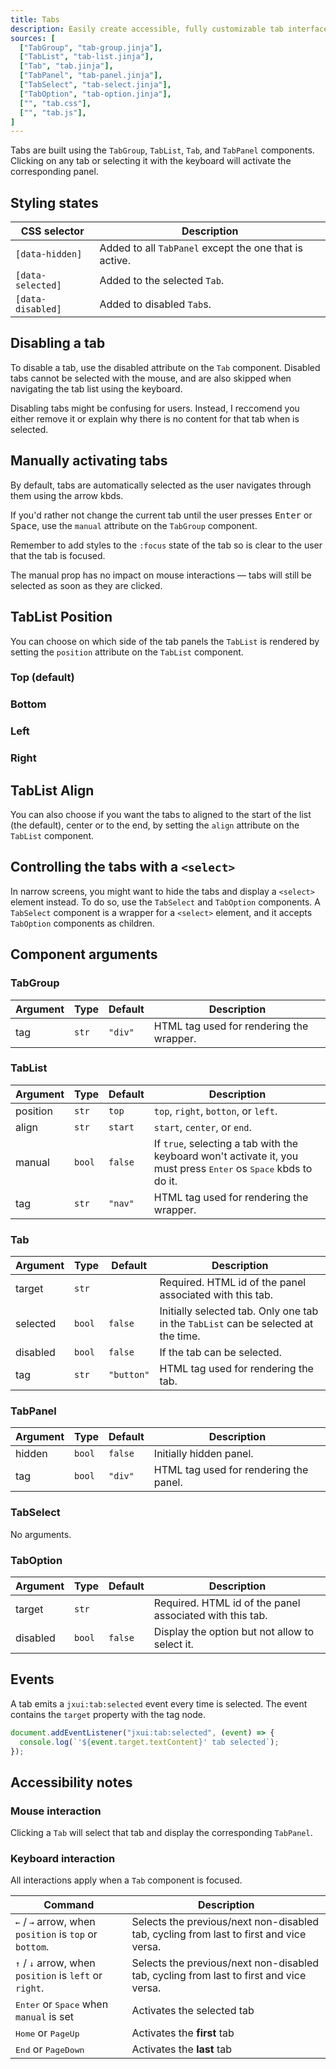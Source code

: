 ```yaml
---
title: Tabs
description: Easily create accessible, fully customizable tab interfaces, with robust focus management and keyboard navigation support.
sources: [
  ["TabGroup", "tab-group.jinja"],
  ["TabList", "tab-list.jinja"],
  ["Tab", "tab.jinja"],
  ["TabPanel", "tab-panel.jinja"],
  ["TabSelect", "tab-select.jinja"],
  ["TabOption", "tab-option.jinja"],
  ["", "tab.css"],
  ["", "tab.js"],
]
---
```


<Example name="ui.Tabs" />

Tabs are built using the `TabGroup`, `TabList`, `Tab`, and `TabPanel` components. Clicking on any tab or selecting it with the keyboard will activate the corresponding panel.


## Styling states

| CSS selector     | Description
| ---------------  | --------------
| `[data-hidden]`     | Added to all `TabPanel` except the one that is active.
| `[data-selected]`   | Added to the selected `Tab`.
| `[data-disabled]`   | Added to disabled `Tab`s.


## Disabling a tab

To disable a tab, use the disabled attribute on the `Tab` component. Disabled tabs cannot be selected with the mouse, and are also skipped when navigating the tab list using the keyboard.

<Callout type="warning">
Disabling tabs might be confusing for users. Instead, I reccomend you either remove it or explain why there is no content for that tab when is selected.
</Callout>


## Manually activating tabs

By default, tabs are automatically selected as the user navigates through them using the arrow kbds.

If you'd rather not change the current tab until the user presses <kbd>Enter</kbd> or <kbd>Space</kbd>, use the `manual` attribute on the `TabGroup` component.

Remember to add styles to the `:focus` state of the tab so is clear to the user that the tab is focused.

<Example name="ui.TabsManual" />

The manual prop has no impact on mouse interactions — tabs will still be selected as soon as they are clicked.


## TabList Position

You can choose on which side of the tab panels the `TabList` is rendered by setting the `position` attribute on the `TabList` component.

### Top (default)

<Example name="ui.TabsPositionTop" />

### Bottom

<Example name="ui.TabsPositionBottom" />


### Left

<Example name="ui.TabsPositionLeft" />


### Right

<Example name="ui.TabsPositionRight" />

## TabList Align

You can also choose if you want the tabs to aligned to the start of the list (the default), center or to the end, by setting the `align` attribute on the `TabList` component.

<Example name="ui.TabsAlign" />


## Controlling the tabs with a `<select>`

In narrow screens, you might want to hide the tabs and display a `<select>` element instead. To do so, use the `TabSelect` and `TabOption` components.
A `TabSelect` component is a wrapper for a `<select>` element, and it accepts `TabOption` components as children.

<Example name="ui.TabsSelect" />

## Component arguments

### TabGroup

| Argument    | Type     | Default    | Description
| ----------- | -------- | ---------- | --------------
| tag         | `str`    | `"div"`    | HTML tag used for rendering the wrapper.

### TabList

| Argument    | Type     | Default    | Description
| ----------- | -------- | ---------- | --------------
| position    | `str`   | `top`    | `top`, `right`, `botton`, or `left`.
| align    | `str`   | `start`    | `start`, `center`, or `end`.
| manual      | `bool`   | `false`    | If `true`, selecting a tab with the keyboard won't activate it, you must press <kbd>Enter</kbd> os <kbd>Space</kbd> kbds to do it.
| tag         | `str`    | `"nav"`    | HTML tag used for rendering the wrapper.


### Tab

| Argument    | Type     | Default    | Description
| ----------- | -------- | ---------- | --------------
| target      | `str`    |            | Required. HTML id of the panel associated with this tab.
| selected    | `bool`   | `false`    | Initially selected tab. Only one tab in the `TabList` can be selected at the time.
| disabled    | `bool`   | `false`    | If the tab can be selected.
| tag         | `str`    | `"button"` | HTML tag used for rendering the tab.

### TabPanel

| Argument    | Type     | Default    | Description
| ----------- | -------- | ---------- | --------------
| hidden      | `bool`   | `false`    | Initially hidden panel.
| tag         | `bool`   | `"div"`    | HTML tag used for rendering the panel.


### TabSelect

No arguments.


### TabOption

| Argument    | Type     | Default    | Description
| ----------- | -------- | ---------- | --------------
| target      | `str`    |            | Required. HTML id of the panel associated with this tab.
| disabled    | `bool`   | `false`    | Display the option but not allow to select it.


## Events

A tab emits a `jxui:tab:selected` event every time is selected. The event contains the `target` property with the tag node.

```js
document.addEventListener("jxui:tab:selected", (event) => {
  console.log(`'${event.target.textContent}' tab selected`);
});
```


## Accessibility notes

### Mouse interaction

Clicking a `Tab` will select that tab and display the corresponding `TabPanel`.

### Keyboard interaction

All interactions apply when a `Tab` component is focused.

| Command                                                                                           | Description
| -------------------------------------------------------------------------------------             | -----------
| <kbd title="arrow left">←</kbd> / <kbd title="arrow right">→</kbd> arrow, when `position` is `top` or `bottom`.                     | Selects the previous/next non-disabled tab, cycling from last to first and vice versa.
| <kbd title="arrow up">↑</kbd> / <kbd title="arrow down">↓</kbd> arrow, when `position` is `left` or `right`. | Selects the previous/next non-disabled tab, cycling from last to first and vice versa.
| <kbd>Enter</kbd> or <kbd>Space</kbd> when `manual` is set                                         | Activates the selected tab
| <kbd>Home</kbd> or <kbd>PageUp</kbd>                                                              | Activates the **first** tab
| <kbd>End</kbd> or <kbd>PageDown</kbd>                                                             | Activates the **last** tab
